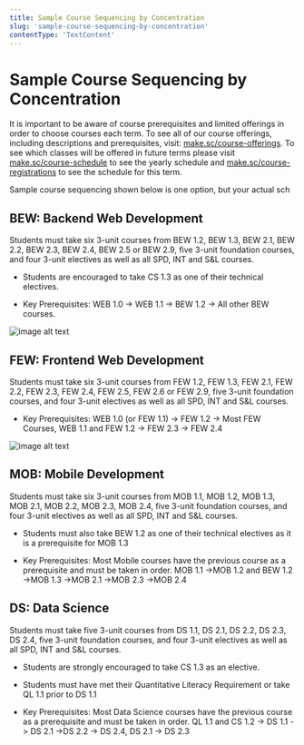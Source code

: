 ```yaml
---
title: Sample Course Sequencing by Concentration
slug: 'sample-course-sequencing-by-concentration'
contentType: 'TextContent'
---
```


# Sample Course Sequencing by Concentration

It is important to be aware of course prerequisites and limited offerings in order to choose courses
each term. To see all of our course offerings, including descriptions and prerequisites, visit:
[make.sc/course-offerings](http://make.sc/course-offerings). To see which classes will be offered in
future terms please visit [make.sc/course-schedule](make.sc/course-schedule) to see the yearly
schedule and [make.sc/course-registrations](make.sc/course-registrations) to see the schedule for
this term.

Sample course sequencing shown below is one option, but your actual sch

## BEW: Backend Web Development

Students must take six 3-unit courses from BEW 1.2, BEW 1.3, BEW 2.1, BEW 2.2, BEW 2.3, BEW 2.4, BEW
2.5 or BEW 2.9, five 3-unit foundation courses, and four 3-unit electives as well as all SPD, INT
and S&L courses.

- Students are encouraged to take CS 1.3 as one of their technical electives.

- Key Prerequisites: WEB 1.0 -> WEB 1.1 -> BEW 1.2 -> All other BEW courses.

![image alt text](image_1.png)

## FEW: Frontend Web Development

Students must take six 3-unit courses from FEW 1.2, FEW 1.3, FEW 2.1, FEW 2.2, FEW 2.3, FEW 2.4, FEW
2.5, FEW 2.6 or FEW 2.9, five 3-unit foundation courses, and four 3-unit electives as well as all
SPD, INT and S&L courses.

- Key Prerequisites: WEB 1.0 (or FEW 1.1) -> FEW 1.2 -> Most FEW Courses, WEB 1.1 and FEW 1.2 -> FEW
  2.3 -> FEW 2.4

![image alt text](image_2.png)

## MOB: Mobile Development

Students must take six 3-unit courses from MOB 1.1, MOB 1.2, MOB 1.3, MOB 2.1, MOB 2.2, MOB 2.3, MOB
2.4, five 3-unit foundation courses, and four 3-unit electives as well as all SPD, INT and S&L
courses.

- Students must also take BEW 1.2 as one of their technical electives as it is a prerequisite for
  MOB 1.3

- Key Prerequisites: Most Mobile courses have the previous course as a prerequisite and must be
  taken in order. MOB 1.1 ->MOB 1.2 and BEW 1.2 ->MOB 1.3 ->MOB 2.1 ->MOB 2.3 ->MOB 2.4

## DS: Data Science

Students must take five 3-unit courses from DS 1.1, DS 2.1, DS 2.2, DS 2.3, DS 2.4, five 3-unit
foundation courses, and four 3-unit electives as well as all SPD, INT and S&L courses.

- Students are strongly encouraged to take CS 1.3 as an elective.

- Students must have met their Quantitative Literacy Requirement or take QL 1.1 prior to DS 1.1

- Key Prerequisites: Most Data Science courses have the previous course as a prerequisite and must
  be taken in order. QL 1.1 and CS 1.2 -> DS 1.1 -> DS 2.1 ->DS 2.2 -> DS 2.4, DS 2.1 -> DS 2.3
